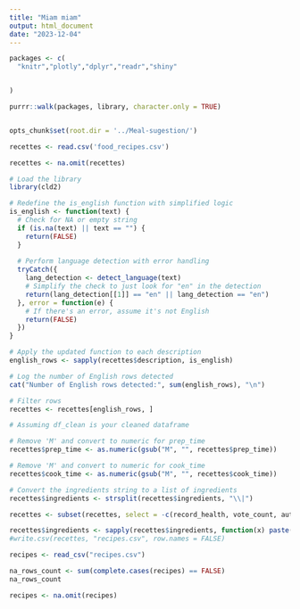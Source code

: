 ```yaml
---
title: "Miam miam"
output: html_document
date: "2023-12-04"
---
```


```r

packages <- c(
  "knitr","plotly","dplyr","readr","shiny"


)

purrr::walk(packages, library, character.only = TRUE)


opts_chunk$set(root.dir = '../Meal-sugestion/') 
```



```r
recettes <- read.csv('food_recipes.csv')
```

```r
recettes <- na.omit(recettes)
```

```r
# Load the library
library(cld2)

# Redefine the is_english function with simplified logic
is_english <- function(text) {
  # Check for NA or empty string
  if (is.na(text) || text == "") {
    return(FALSE)
  }
  
  # Perform language detection with error handling
  tryCatch({
    lang_detection <- detect_language(text)
    # Simplify the check to just look for "en" in the detection
    return(lang_detection[[1]] == "en" || lang_detection == "en")
  }, error = function(e) {
    # If there's an error, assume it's not English
    return(FALSE)
  })
}

# Apply the updated function to each description
english_rows <- sapply(recettes$description, is_english)

# Log the number of English rows detected
cat("Number of English rows detected:", sum(english_rows), "\n")

# Filter rows
recettes <- recettes[english_rows, ]
```

```r
# Assuming df_clean is your cleaned dataframe

# Remove 'M' and convert to numeric for prep_time
recettes$prep_time <- as.numeric(gsub("M", "", recettes$prep_time))

# Remove 'M' and convert to numeric for cook_time
recettes$cook_time <- as.numeric(gsub("M", "", recettes$cook_time))


```

```r
# Convert the ingredients string to a list of ingredients
recettes$ingredients <- strsplit(recettes$ingredients, "\\|")
```


```r
recettes <- subset(recettes, select = -c(record_health, vote_count, author, tags,url))
```


```r
recettes$ingredients <- sapply(recettes$ingredients, function(x) paste(x, collapse = ", "))
#write.csv(recettes, "recipes.csv", row.names = FALSE)

```




```r
recipes <- read_csv("recipes.csv")
```


```r
na_rows_count <- sum(complete.cases(recipes) == FALSE)
na_rows_count
```


```r
recipes <- na.omit(recipes)
```












